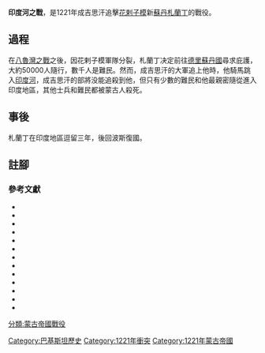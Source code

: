 {{Infobox military conflict
| conflict          = '''印度河之戰'''
| partof            = [[蒙古征服花剌子模|蒙古征服花剌子模]]
| image             = File:Jalal al-Din Khwarazm-Shah crossing the rapid Indus river, escaping Chinggis Khan and his army.jpg
| image_size        = 300
| caption           = 藝術家描繪的札蘭丁穿越印度河逃離戰場
| date              = 1221年11月24日
| place             = [[巴基斯坦|巴基斯坦]][[印度河|印度河]]
| result            = 蒙古勝利
| territory         = 花剌子模併入蒙古帝國
| combatant1        = [[蒙古帝國|蒙古帝國]]
| combatant2        = [[花剌子模王國|花剌子模王國]]
| commander1        = [[成吉思汗|成吉思汗]]<br>[[察合台|察合台]]<br>[[窩闊台|窩闊台]]
| commander2        = [[札蘭丁|札蘭丁]]
| strength1         = 50,000名騎兵{{sfn|Sverdrup|2010|pp=109-117}}<br>50,000人以上{{sfn|Dupuy|1993|pp=366}} 
| strength2         = 3,000名騎兵和700名禁衛軍{{sfn|Sverdrup|2010|pp=109-117}}
----30,000–35,000名難民{{sfn|Dupuy|1993|pp=366}}
| casualties1       = 死傷慘重
* 遠高於花剌子模
| casualties2       = 大部分的軍隊
| notes             = 
}}
{{成吉思汗參與過的戰役}}
'''印度河之戰'''，是1221年成吉思汗追擊[[花剌子模|花剌子模]]新[[苏丹_(称谓)|蘇丹]][[札蘭丁|札蘭丁]]的戰役。

== 過程 ==
在[[八魯灣之戰|八魯灣之戰]]之後，因花剌子模軍隊分裂，札蘭丁决定前往[[德里蘇丹國|德里蘇丹國]]尋求庇護，大約50000人隨行，數千人是難民。然而，成吉思汗的大軍追上他時，他騎馬跳入[[印度河|印度河]]，成吉思汗的部將没能追殺到他，但只有少數的難民和他最親密隨從進入印度地區，其他士兵和難民都被蒙古人殺死。

== 事後 ==
札蘭丁在印度地區逗留三年，後回波斯復國。
== 註腳 ==
{{reflist}}
===參考文獻===

* {{cite book |title=Turkestan Down to the Mongol Invasion |edition=Third |last=Barthold |first=Vasily |date=1968 |publisher=Gibb Memorial Trust |oclc=4523164 }}
* {{cite journal |title=The Mongol Commanders in Afghanistan and India according to the Tabaqat-i Nasiri of Juzjani |journal=Islamic Studies |volume=2 |issue=2 |pages=235-47 |date=1963 |publisher=International Islamic University |location=Islamabad |last=Boyle |first=John Andrew |url=https://www.jstor.org/stable/20832685 |access-date=2022-05-19 |archive-date=2022-03-10 |archive-url=https://web.archive.org/web/20220310221851/https://www.jstor.org/stable/20832685 }}
* {{cite book |last=Boyle |first=John Andrew |author-link=John Andrew Boyle |title=The Cambridge History of Iran, Volume 5 |publisher=Cambridge University Press|date=1968 |isbn=978-0-521-06936-6 }}
* {{cite book |last=Buniyatov |first=Z. M. |trans-title=A History of the Khorezmian State under the Anushteginids, 1097-1231 |script-title=ru:Государство Хорезмшахов-Ануштегинидов: 1097-1231  |date=2015 |location=Moscow |publisher=Nauka |isbn=978-9943-357-21-1 |translator-last1=Mustafayev |translator-first1=Shahin |translator-last2=Welsford |translator-first2=Thomas }}
* {{cite book |title=The Harper Encyclopedia of Military History |last1=Dupuy |first1=Trevor N. |last2=Dupuy |first2=R. Ernest |publisher=Harper Collins |date=1993}}
* {{cite book |editor-last1=Fleet |editor-first1=John F. |editor2=Temple |editor-first2=Richard C. | title=The Indian Antiquary A Journal of Oriental research |volume=XIV |year=1885 }}
* {{cite journal |url=https://www.jstor.org/stable/4299834 |last=Jackson |first=Peter |author-link=Peter Jackson (historian) |date=1990 |doi=10.2307/4299834 |title=Jalāl Al-Dīn, the Mongols, and the Khwarazmian Conquest of the Panjāb and Sind |volume=28 |publisher=British Institute of Persian Studies |journal=Iran |pages=45-54 |access-date=2022-05-19 |archive-date=2022-02-08 |archive-url=https://web.archive.org/web/20220208214451/https://www.jstor.org/stable/4299834 }}
* {{cite book |last=Juvaini |first=Ata-Malik |author-link=Ata-Malik Juvayni |title=[[Tarikh-i_Jahangushay|Tarikh-i Jahangushay]] |trans-title=History of the World Conqueror |language=fa |translator-last1=Andrew Boyle |translator-first1=John |translator-link1=John Andrew Boyle |script-title=fa:تاریخ جهانگشای |date=c. 1260 |volume=2}}
* {{cite book |last=McLynn |first=Frank |date=2015 |title=Genghis Khan: His Conquests, His Empire, His Legacy |publisher=Hachette Books |oclc=1285130526}}
* {{cite journal |last=Sverdrup |first=Carl |title=Numbers in Mongol Warfare |journal=Journal of Medieval Military History |publisher=Boydell Press |volume=8 |pages=109–17 [p. 113] |year=2010 |isbn=978-1-84383-596-7}}
* {{Cite book|last=Sverdrup|first=Carl|title=The Mongol Conquests The Military Operations of Genghis Khan and Sübe'etei|publisher=Helion & Company Limited|year=2017|isbn=978-1-910777-71-8|location=West Midlands|pages=29, 163, 168}}
* {{cite book |last=Tanner |first=Stephen |title=Afghanistan: A Military History from Alexander The Great to the Fall of The Taliban |year=2002 |publisher=DA CAPO Press |isbn=0-306-81233-9 }}
* {{cite book |last=Tucker |first=Spencer |title=A Global Chronology of Conflict: From the Ancient World to the Modern Middle East |volume=I |date=2009}}

[[Category:巴基斯坦歷史|Category:巴基斯坦歷史]]
[[分類:蒙古帝國戰役|分類:蒙古帝國戰役]]
[[Category:1221年衝突|Category:1221年衝突]]
[[Category:1221年蒙古帝國|Category:1221年蒙古帝國]]